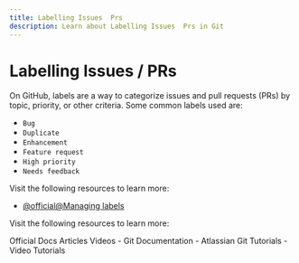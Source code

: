 ```yaml
---
title: Labelling Issues  Prs
description: Learn about Labelling Issues  Prs in Git
---
```


# Labelling Issues / PRs

On GitHub, labels are a way to categorize issues and pull requests (PRs) by topic, priority, or other criteria. Some common labels used are:

- `Bug`
- `Duplicate`
- `Enhancement`
- `Feature request`
- `High priority`
- `Needs feedback`

Visit the following resources to learn more:

- [@official@Managing labels](https://docs.github.com/en/issues/using-labels-and-milestones-to-track-work/managing-labels)

Visit the following resources to learn more:

<Tabs defaultValue="official">
<TabsList>
<TabsTrigger value="official">Official Docs</TabsTrigger>
<TabsTrigger value="article">Articles</TabsTrigger>
<TabsTrigger value="video">Videos</TabsTrigger>
</TabsList>

<TabsContent value="official">
- <Link href="https://git-scm.com/docs">Git Documentation</Link>
</TabsContent>
<TabsContent value="article">
- <Link href="https://www.atlassian.com/git/tutorials">Atlassian Git Tutorials</Link>
</TabsContent>
<TabsContent value="video">
- <Link href="https://www.youtube.com/results?search_query=git+labelling-issues--prs+tutorial">Video Tutorials</Link>
</TabsContent>
</Tabs>

<Outlet path="5-github/collaboration/labelling-issues--prs" />
